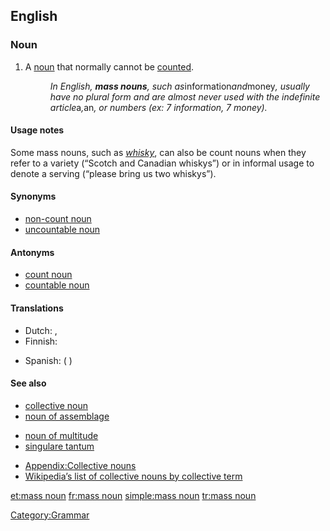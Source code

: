 ==English==
{{wikipedia}}

===Noun===
{{en-noun|sg=[[mass]] [[noun]]}}

# A [[noun]] that normally cannot be [[count]]ed.
#:''In English, '''mass nouns''', such as ''information'' and ''money'', usually have no plural form and are almost never used with the indefinite article ''a'', ''an'', or numbers (ex: 7 information, 7 money).''

====Usage notes====
Some mass nouns, such as ''[[whisky]]'', can also be count nouns when they refer to a variety (“Scotch and Canadian whiskys”) or in informal usage to denote a serving (“please bring us two whiskys”).

====Synonyms====
* [[non-count noun]]
* [[uncountable noun]]

====Antonyms====
* [[count noun]]
* [[countable noun]]

====Translations====
{{trans-top|noun describing something that cannot be counted}}
* Dutch: {{t|nl|niet-telbaar zelfstandig naamwoord|n}}, {{t|nl|niet-telbaar substantief|n}}
* Finnish: {{t-|fi|ainesana}}
{{trans-mid}}
* Spanish: {{t|es|nombre incontable|m}} ({{t+|es|de}} {{t+|es|sustancia}})
{{trans-bottom}}

====See also====
{{rel-top3|See also}}
* [[collective noun]]
* [[noun of assemblage]]
{{rel-mid3}}
* [[noun of multitude]]
* [[singulare tantum]]
{{rel-mid3}}
* [[Appendix:Collective nouns]]
* [[w:List of collective nouns by collective term|Wikipedia’s list of collective nouns by collective term]]
{{rel-bottom}}

[[Category:Grammar]]

[[et:mass noun]]
[[fr:mass noun]]
[[simple:mass noun]]
[[tr:mass noun]]